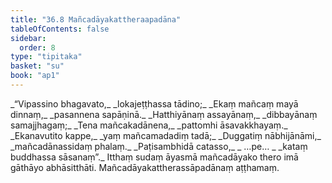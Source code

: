 ```yaml
---
title: "36.8 Mañcadāyakattheraapadāna"
tableOfContents: false
sidebar:
  order: 8
type: "tipitaka"
basket: "su"
book: "ap1"
---
```



<DynamicBreadcrumb />

<Division number="30" book="ap1" bookNo="20" page="328">

<Paragraph number="4013" type="verses" book="ap1">
_“Vipassino bhagavato,_  
_lokajeṭṭhassa tādino;_  
_Ekaṃ mañcaṃ mayā dinnaṃ,_  
_pasannena sapāṇinā._  

</Paragraph>

</Division>
<Division number="31" book="ap1" bookNo="20" page="328">

<Paragraph number="4014" type="verses" book="ap1">
_Hatthiyānaṃ assayānaṃ,_  
_dibbayānaṃ samajjhagaṃ;_  
_Tena mañcakadānena,_  
_pattomhi āsavakkhayaṃ._  

</Paragraph>

</Division>
<Division number="32" book="ap1" bookNo="20" page="328">

<Paragraph number="4015" type="verses" book="ap1">
_Ekanavutito kappe,_  
_yaṃ mañcamadadiṃ tadā;_  
_Duggatiṃ nābhijānāmi,_  
_mañcadānassidaṃ phalaṃ._  

</Paragraph>

</Division>
<Division number="33" book="ap1" bookNo="20" page="328">

<Paragraph number="4016" type="verses" book="ap1">
_Paṭisambhidā catasso,_  
_ …pe… _  
_kataṃ buddhassa sāsanaṃ”._  

</Paragraph>

<Paragraph number="4017" book="ap1">
Itthaṃ sudaṃ āyasmā mañcadāyako thero imā gāthāyo abhāsitthāti.

</Paragraph>
</Division>

<Paragraph number="4018" type="center" book="ap1">
Mañcadāyakattherassāpadānaṃ aṭṭhamaṃ.
</Paragraph>